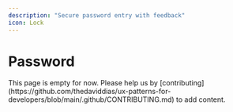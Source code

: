 ```yaml
---
description: "Secure password entry with feedback"
icon: Lock
---
```



# Password

<Callout type="warning">
  This page is empty for now. Please help us by
  [contributing](https://github.com/thedaviddias/ux-patterns-for-developers/blob/main/.github/CONTRIBUTING.md)
  to add content.
</Callout>
